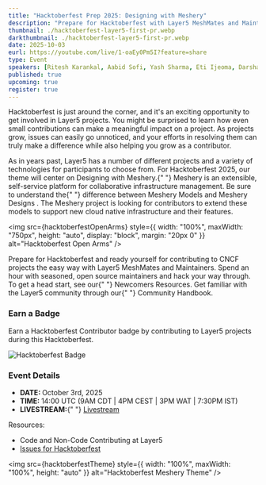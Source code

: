 ```yaml
---
title: "Hacktoberfest Prep 2025: Designing with Meshery"
description: "Prepare for Hacktoberfest with Layer5 MeshMates and Maintainers. Join seasoned open source maintainers, hack through easy issues, and grow your skills. Discover Newcomers resources and explore the Layer5 Community Handbook."
thumbnail: ./hacktoberfest-layer5-first-pr.webp
darkthumbnail: ./hacktoberfest-layer5-first-pr.webp
date: 2025-10-03
eurl: https://youtube.com/live/1-oaEy0Pm5I?feature=share
type: Event
speakers: [Ritesh Karankal, Aabid Sofi, Yash Sharma, Eti Ijeoma, Darshan Narasimha]
published: true
upcoming: true
register: true
---
```



<p>
  <Link to="/programs/hacktoberfest">Hacktoberfest</Link> is just around the
  corner, and it's an exciting opportunity to get involved in Layer5 projects.
  You might be surprised to learn how even small contributions can make a
  meaningful impact on a project. As projects grow, issues can easily go
  unnoticed, and your efforts in resolving them can truly make a difference
  while also helping you grow as a contributor.
</p>

<p>
  As in years past, Layer5 has a number of different projects and a variety of
  technologies for participants to choose from. For Hacktoberfest 2025, our
  theme will center on Designing with Meshery.{" "}
  <Link to="/cloud-native-management/meshery">Meshery</Link> is an extensible,
  self-service platform for collaborative infrastructure management. Be sure to
  understand the{" "}
  <Link to="/blog/meshery/comparing-meshery-models-and-meshery-designs">
    difference between Meshery Models and Meshery Designs
  </Link>
  . The Meshery project is looking for contributors to extend these models to
  support new cloud native infrastructure and their features.
</p>

<img
  src={hacktoberfestOpenArms}
  style={{
    width: "100%",
    maxWidth: "750px",
    height: "auto",
    display: "block",
    margin: "20px 0"
  }}
  alt="Hacktoberfest Open Arms"
/>

<p>
  Prepare for Hacktoberfest and ready yourself for contributing to CNCF projects
  the easy way with Layer5 <Link to="/community/meshmates">MeshMates</Link> and
  Maintainers. Spend an hour with seasoned, open source maintainers and hack
  your way through. To get a head start, see our{" "}
  <Link to="/community/newcomers">Newcomers Resources</Link>. Get familiar with
  the Layer5 community through our{" "}
  <Link to="/community/handbook">Community Handbook</Link>.
</p>

<div
  style={{
    display: "flex",
    alignItems: "center",
    flexWrap: "wrap",
    gap: "30px",
    margin: "30px 0"
  }}
>
  <div style={{ flex: "1 1 300px", minWidth: "250px" }}>
    <h3 style={{ marginTop: "0", marginBottom: "10px" }}>Earn a Badge</h3>
    <p style={{ margin: "0" }}>
      Earn a Hacktoberfest Contributor badge by contributing to Layer5 projects
      during this Hacktoberfest.
    </p>
  </div>
  <img
    src={hacktoberfestBadge}
    style={{ width: "200px", maxWidth: "100%", height: "auto", flexShrink: "0" }}
    alt="Hacktoberfest Badge"
  />
</div>

<h3 style={{ marginBottom: "10px" }}>Event Details</h3>

<ul>
  <li>
    <strong>DATE: </strong>October 3rd, 2025
  </li>
  <li>
    <strong>TIME: </strong> 14:00 UTC (9AM CDT | 4PM CEST | 3PM WAT | 7:30PM IST)
  </li>
  <li>
    <strong>LIVESTREAM:</strong>{" "}
    <a href="https://youtube.com/live/1-oaEy0Pm5I?feature=share">Livestream</a>
  </li>
</ul>

<p>Resources:</p>

<ul>
  <li>
    <Link to="/blog/open-source/ways-to-contribute-at-layer5">
      Code and Non-Code Contributing at Layer5
    </Link>
  </li>
  <li>
    <a href="https://github.com/issues?q=is%3Aopen%20is%3Aissue%20archived%3Afalse%20(org%3Alayer5io%20OR%20org%3Ameshery%20OR%20org%3Aservice-mesh-performance%20OR%20org%3Aservice-mesh-patterns%20OR%3Alayer5labs%20OR%3Ameshery-extensions)%20label%3Ahacktoberfest">
      Issues for Hacktoberfest
    </a>
  </li>
</ul>

<img
  src={hacktoberfestTheme}
  style={{ width: "100%", maxWidth: "100%", height: "auto" }}
  alt="Hacktoberfest Meshery Theme"
/>
